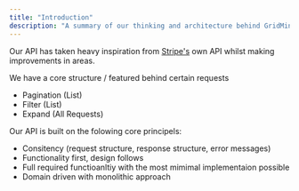 ```yaml
---
title: "Introduction"
description: "A summary of our thinking and architecture behind GridMind; reading is not required but recommended so you can understand our thought process behind decisions, which will allow you to understand the API better."
---
```


Our API has taken heavy inspiration from [Stripe's](https://docs.stripe.com/api) own API whilst making improvements in areas.

We have a core structure / featured behind certain requests

- Pagination (List)
- Filter (List)
- Expand (All Requests)

Our API is built on the folowing core principels:

- Consitency (request structure, response structure, error messages)
- Functionality first, design follows
- Full required functioanltiy with the most mimimal implementaion possible
- Domain driven with monolithic approach